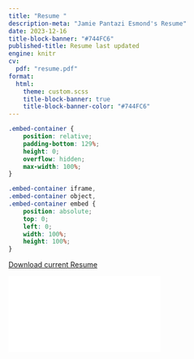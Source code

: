 ```yaml
---
title: "Resume "
description-meta: "Jamie Pantazi Esmond's Resume"
date: 2023-12-16
title-block-banner: "#744FC6"
published-title: Resume last updated
engine: knitr 
cv:
  pdf: "resume.pdf"
format: 
  html: 
    theme: custom.scss
    title-block-banner: true
    title-block-banner-color: "#744FC6"
---
```



```css
.embed-container {
    position: relative;
    padding-bottom: 129%;
    height: 0;
    overflow: hidden;
    max-width: 100%;
}

.embed-container iframe,
.embed-container object,
.embed-container embed {
    position: absolute;
    top: 0;
    left: 0;
    width: 100%;
    height: 100%;
}
```

```{=html}
<p class="text-center">
  <a class="btn btn-primary btn-lg cv-download" href="`r rmarkdown::metadata$cv$pdf`" target="_blank">
    <i class="fa-solid fa-file-arrow-down"></i>Download current Resume
  </a>
</p>

<div class="embed-container">
  <iframe src="`r rmarkdown::metadata$cv$pdf`" style="border: 0.5px"></iframe>
</div>
```